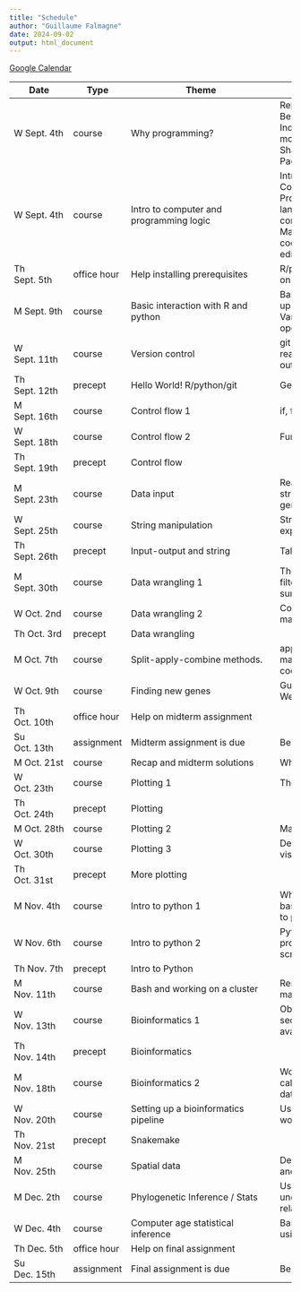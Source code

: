 ```yaml
---
title: "Schedule"
author: "Guillaume Falmagne"
date: 2024-09-02
output: html_document
---
```


[Google Calendar](https://calendar.google.com/calendar/u/1?cid=Y182NjA5NWU5ZTJkNjY3Y2Y2ZjQzMTdhMzU4Nzg2MTkwMDA0MDkyN2JkNWVjYjJlYTliOTgzOWUxZTI4OTFlZTM5QGdyb3VwLmNhbGVuZGFyLmdvb2dsZS5jb20)

| <span style="display: inline-block; width:90px">Date</span> | Type | <span style="display: inline-block; width:250px">Theme</span> | Content                                                                                                                      |
| -------------- | ----------- | ----------------------------------------- | -----------------------------------------------------------------------------------------------------------------------------------------------------------------------------         |
| W  Sept. 4th   | course      | Why programming?                          | Reproducible research, Bespoke custom analysis, Independence for creating models, Beautiful figures, Sharing analytical tools, Package ecosystem                                      |
| W  Sept. 4th   | course      | Intro to computer and programming logic   | Intro to programming logic, Computers, Memory, Processors, Programming languages, Interpreted vs compiled languages, Machine code vs source code, Using text files, Text editor, IDE. |
| Th Sept. 5th   | office hour | Help installing prerequisites             | R/python/Rstudio/VsCode/git on your machine                                                                                                                                           |
| M  Sept. 9th   | course      | Basic interaction with R and python       | Basic programming, Setting up R, Setting up a project, Variables, Mathematical operations, Packages                                                                                   |
| W  Sept. 11th  | course      | Version control                           | git basics, project discipline, read only data, write only outputs.                                                                                                                   |
| Th Sept. 12th  | precept     | Hello World! R/python/git                 | Getting a working setup                                                                                                                                                               |
| M  Sept. 16th  | course      | Control flow 1                            | if, for, while...                                                                                                                                                                     |
| W  Sept. 18th  | course      | Control flow 2                            | Functions and environments                                                                                                                                                            |
| Th Sept. 19th  | precept     | Control flow                              |                                                                                                                                                                                       |
| M  Sept. 23th  | course      | Data input                                | Reading data from file, data-structures for ecological and genomics data                                                                                                              |
| W  Sept. 25th  | course      | String manipulation                       | Strings and regular expressions                                                                                                                                                       |
| Th Sept. 26th  | precept     | Input-output and string                   | Talking with your program                                                                                                                                                             |
| M  Sept. 30th  | course      | Data wrangling 1                          | The verbs of data wrangling: filter, select, mutate, summarize, joins...                                                                                                              |
| W  Oct.  2nd   | course      | Data wrangling 2                          | Complex sequences of data manipulation                                                                                                                                                |
| Th Oct.  3rd   | precept     | Data wrangling                            |                                                                                                                                                                                       |
| M  Oct.  7th   | course      | Split-apply-combine methods.              | apply family, plyr, dplyr, map, purrr. Modularizing code.                                                                                                                             |
| W  Oct.  9th   | course      | Finding new genes                         | Guest Lecture by Cara Weisman                                                                                                                                                         |
| Th Oct.  10th  | office hour | Help on midterm assignment                |                                                                                                                                                                                       |
| Su Oct.  13th  | assignment  | Midterm assignment is due                 | Be on time, 11:59pm!                                                                                                                                                                  |
| M  Oct.  21st  | course      | Recap and midterm solutions               | What have you learned?                                                                                                                                                                |
| W  Oct.  23th  | course      | Plotting 1                                | The grammar of graphics                                                                                                                                                               |
| Th Oct.  24th  | precept     | Plotting                                  |                                                                                                                                                                                       |
| M  Oct.  28th  | course      | Plotting 2                                | Making plots pretty                                                                                                                                                                   |
| W  Oct.  30th  | course      | Plotting 3                                | Designing good visualizations                                                                                                                                                         |
| Th Oct.  31st  | precept     | More plotting                             |                                                                                                                                                                                       |
| M  Nov.  4th   | course      | Intro to python 1                         | Why Python, Jupyter setup, basic functions, converting R to python                                                                                                                    |
| W  Nov.  6th   | course      | Intro to python 2                         | Python for general purpose programming. IO, vision, web scraping                                                                                                                      |
| Th Nov.  7th   | precept     | Intro to Python                           |                                                                                                                                                                                       |
| M  Nov.  11th  | course      | Bash and working on a cluster             | Remote file and job management                                                                                                                                                        |
| W  Nov.  13th  | course      | Bioinformatics 1                          | Objectives of bioinformatic sequence analysis and available tools                                                                                                                     |
| Th Nov.  14th  | precept     | Bioinformatics                            |                                                                                                                                                                                       |
| M  Nov.  18th  | course      | Bioinformatics 2                          | Working through a SNP calling pipeline with NGS data                                                                                                                                  |
| W  Nov.  20th  | course      | Setting up a bioinformatics pipeline      | Using snakemake to do real work                                                                                                                                                       |
| Th Nov.  21st  | precept     | Snakemake                                 |                                                                                                                                                                                       |
| M  Nov.  25th  | course      | Spatial data                              | Dealing with shape formats and making maps                                                                                                                                            |
| M  Dec.  2th   | course      | Phylogenetic Inference / Stats            | Using sequence data to uncover evolutionary relations                                                                                                                                 |
| W  Dec.  4th   | course      | Computer age statistical inference        | Basic hypothesis testing using permutations                                                                                                                                           |
| Th Dec.  5th   | office hour | Help on final assignment                  |                                                                                                                                                                                       |
| Su Dec.  15th  | assignment  | Final assignment is due                   | Be on time, 11:59pm!                                                                                                                                                                  |

